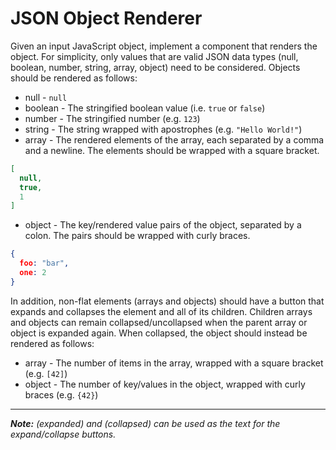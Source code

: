 


# JSON Object Renderer

Given an input JavaScript object, implement a component that renders the object. <HideIf comparision={Comparision.GreaterThan} level={1}>For simplicity, only values that are valid JSON data types (null, boolean, number, string, array, object) need to be considered.</HideIf> Objects should be rendered as follows:
* null - `null`
* boolean - The stringified boolean value (i.e. `true` or `false`)
* number - The stringified number (e.g. `123`)
* string - The string wrapped with apostrophes (e.g. `"Hello World!"`)
* array - The rendered elements of the array, each separated by a comma and a newline. The elements should be wrapped with a square bracket.

```json
[
  null,
  true,
  1
]
```

* object - The key/rendered value pairs of the object, separated by a colon. The pairs should be wrapped with curly braces.

```json
{
  foo: "bar",
  one: 2
}
```

In addition, non-flat elements (arrays and objects) should have a button that expands and collapses the element and all of its children. <HideIf comparision={Comparision.GreaterThan} level={2}>Children arrays and objects can remain collapsed/uncollapsed when the parent array or object is expanded again.</HideIf> When collapsed, the object should instead be rendered as follows:

* array - The number of items in the array, wrapped with a square bracket (e.g. `[42]`)
* object - The number of key/values in the object, wrapped with curly braces (e.g. `{42}`)

***

***Note:*** <Var value={EXPANDED_BUTTON_TEXT} /> (expanded) and <Var value={COLLAPSED_BUTTON_TEXT} /> (collapsed) can be used as the text for the expand/collapse buttons. <HideIf comparision={Comparision.GreaterThan} level={1} />

